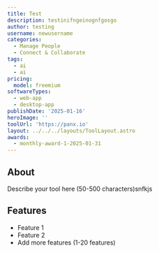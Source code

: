 ```yaml
---
title: Test
description: testinifngeinognfgosgo
author: testing
username: newusername
categories:
  - Manage People
  - Connect & Collaborate
tags:
  - ai
  - ai
pricing:
  model: freemium
softwareTypes:
  - web-app
  - desktop-app
publishDate: '2025-01-16'
heroImage: ''
toolUrl: 'https://panx.io'
layout: ../../../layouts/ToolLayout.astro
awards:
  - monthly-award-1-2025-01-31
---
```

## About
Describe your tool here (50-500 characters)snfkjs

## Features
- Feature 1
- Feature 2
- Add more features (1-20 features)
